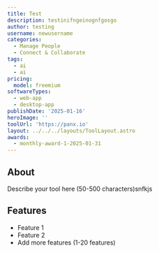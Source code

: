 ```yaml
---
title: Test
description: testinifngeinognfgosgo
author: testing
username: newusername
categories:
  - Manage People
  - Connect & Collaborate
tags:
  - ai
  - ai
pricing:
  model: freemium
softwareTypes:
  - web-app
  - desktop-app
publishDate: '2025-01-16'
heroImage: ''
toolUrl: 'https://panx.io'
layout: ../../../layouts/ToolLayout.astro
awards:
  - monthly-award-1-2025-01-31
---
```

## About
Describe your tool here (50-500 characters)snfkjs

## Features
- Feature 1
- Feature 2
- Add more features (1-20 features)
